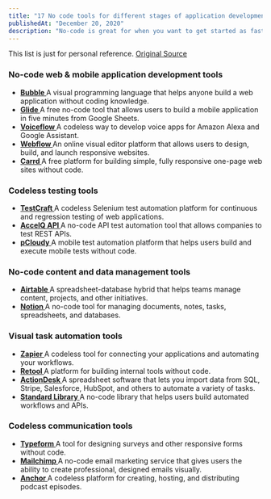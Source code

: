 ```yaml
---
title: "17 No code tools for different stages of application development"
publishedAt: "December 20, 2020"
description: "No-code is great for when you want to get started as fast as possible, here are 17 tools for all the different stages of application development!"
---
```


This list is just for personal reference. [Original Source](https://www.testcraft.io/no-code-tools-application-development/)

### No-code web & mobile application development tools

<ul>
  <li>
    <strong>
      <a href="https://bubble.io/" target="_blank" rel="noopener noreferrer">
        Bubble
      </a>
    </strong>
    A visual programming language that helps anyone build a web application without
    coding knowledge.
  </li>
  <li>
    <strong>
      <a
        href="https://www.glideapps.com/"
        target="_blank"
        rel="noopener noreferrer"
      >
        Glide
      </a>
    </strong>
    A free no-code tool that allows users to build a mobile application in five minutes
    from Google Sheets.
  </li>
  <li>
    <strong>
      <a
        href="https://www.voiceflow.com/"
        target="_blank"
        rel="noopener noreferrer"
      >
        Voiceflow
      </a>
    </strong>
    A codeless way to develop voice apps for Amazon Alexa and Google Assistant.
  </li>
  <li>
    <strong>
      <a href="https://webflow.com/" target="_blank" rel="noopener noreferrer">
        Webflow
      </a>
    </strong>
    An online visual editor platform that allows users to design, build, and launch
    responsive websites.
  </li>
  <li>
    <strong>
      <a href="https://carrd.co/" target="_blank" rel="noopener noreferrer">
        Carrd
      </a>
    </strong>
    A free platform for building simple, fully responsive one-page web sites without
    code.
  </li>
</ul>

### Codeless testing tools

<ul>
  <li>
    <strong>
      <a
        href="https://www.testcraft.io/product/"
        target="_blank"
        rel="noopener noreferrer"
      >
        TestCraft
      </a>
    </strong>
    A codeless Selenium test automation platform for continuous and regression testing
    of web applications.
  </li>
  <li>
    <strong>
      <a
        href="https://www.accelq.com/codeless_api"
        target="_blank"
        rel="noopener noreferrer"
      >
        AccelQ API
      </a>
    </strong>
    A no-code API test automation tool that allows companies to test REST APIs.
  </li>
  <li>
    <strong>
      <a
        href="https://www.pcloudy.com/"
        target="_blank"
        rel="noopener noreferrer"
      >
        pCloudy
      </a>
    </strong>
    A mobile test automation platform that helps users build and execute mobile tests
    without code.
  </li>
</ul>

### No-code content and data management tools

<ul>
  <li>
    <strong>
      <a href="https://airtable.com/" target="_blank" rel="noopener noreferrer">
        Airtable
      </a>
    </strong>
    A spreadsheet-database hybrid that helps teams manage content, projects, and
    other initiatives.
  </li>
  <li>
    <strong>
      <a
        href="https://www.notion.so/"
        target="_blank"
        rel="noopener noreferrer"
      >
        Notion
      </a>
    </strong>
    A no-code tool for managing documents, notes, tasks, spreadsheets, and databases.
  </li>
</ul>

### Visual task automation tools

<ul>
  <li>
    <strong>
      <a href="https://zapier.com/" target="_blank" rel="noopener noreferrer">
        Zapier
      </a>
    </strong>
    A codeless tool for connecting your applications and automating your workflows.
  </li>
  <li>
    <strong>
      <a
        href="https://tryretool.com/"
        target="_blank"
        rel="noopener noreferrer"
      >
        Retool
      </a>
    </strong>
    A platform for building internal tools without code.
  </li>
  <li>
    <strong>
      <a
        href="https://www.actiondesk.io/"
        target="_blank"
        rel="noopener noreferrer"
      >
        ActionDesk
      </a>
    </strong>
    A spreadsheet software that lets you import data from SQL, Stripe, Salesforce,
    HubSpot, and others to automate a variety of tasks.
  </li>
  <li>
    <strong>
      <a
        href="https://build.stdlib.com/"
        target="_blank"
        rel="noopener noreferrer"
      >
        Standard Library
      </a>
    </strong>
    A no-code library that helps users build automated workflows and APIs.
  </li>
</ul>

### Codeless communication tools

<ul>
  <li>
    <strong>
      <a
        href="https://www.typeform.com/surveys/"
        target="_blank"
        rel="noopener noreferrer"
      >
        Typeform
      </a>
    </strong>
    A tool for designing surveys and other responsive forms without code.
  </li>
  <li>
    <strong>
      <a
        href="https://mailchimp.com/"
        target="_blank"
        rel="noopener noreferrer"
      >
        Mailchimp
      </a>
    </strong>
    A no-code email marketing service that gives users the ability to create professional,
    designed emails visually.
  </li>
  <li>
    <strong>
      <a href="https://anchor.fm/" target="_blank" rel="noopener noreferrer">
        Anchor
      </a>
    </strong>
    A codeless platform for creating, hosting, and distributing podcast episodes.
  </li>
</ul>
